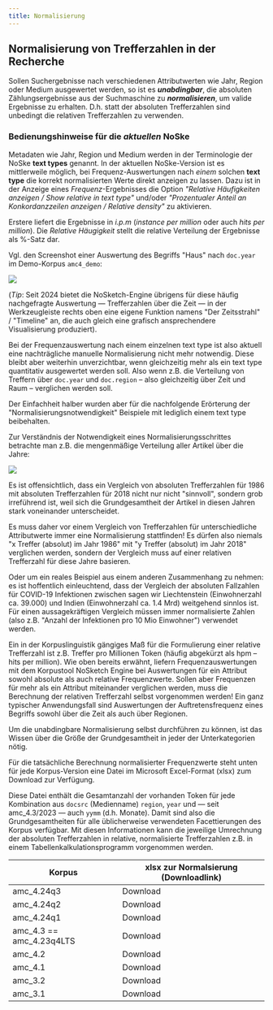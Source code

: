```yaml
---
title: Normalisierung
---
```

## Normalisierung von Trefferzahlen in der Recherche

Sollen Suchergebnisse nach verschiedenen Attributwerten wie Jahr, Region oder Medium ausgewertet werden, so ist es ***unabdingbar***, die absoluten Zählungsergebnisse aus der Suchmaschine zu ***normalisieren***, um valide Ergebnisse zu erhalten. D.h. statt der absoluten Trefferzahlen sind unbedingt die relativen Trefferzahlen zu verwenden.

### Bedienungshinweise für die *aktuellen* NoSke 

Metadaten wie Jahr, Region und Medium werden in der Terminologie der NoSke **text types** genannt. In der aktuellen NoSke-Version ist es mittlerweile möglich, bei Frequenz-Auswertungen nach *einem* solchen **text type** die korrekt normalisierten Werte direkt anzeigen zu lassen. Dazu ist in der Anzeige eines *Frequenz*-Ergebnisses die Option *"Relative Häufigkeiten anzeigen / Show relative in text type"* und/oder *"Prozentualer Anteil an Konkordanzzeilen anzeigen / Relative density"* zu aktivieren.

Erstere liefert die Ergebnisse in *i.p.m*  (*instance per million* oder auch *hits per million*). 
Die *Relative Häugigkeit* stellt die relative Verteilung der Ergebnisse als %-Satz dar. 

Vgl. den Screenshot einer Auswertung des Begriffs "Haus" nach `doc.year` im Demo-Korpus `amc4_demo`:

![](/assets/content/pages/normalisierung/Screenshot_freq_amc4_demo_Haus-2048x755.png)

(*Tip*: Seit 2024 bietet die NoSketch-Engine übrigens für diese häufig nachgefragte Auswertung — Trefferzahlen über die Zeit — in der Werkzeugleiste rechts oben eine eigene Funktion namens "Der Zeitsstrahl" / "Timeline" an, die auch gleich eine grafisch ansprechendere Visualisierung produziert).

Bei der Frequenzauswertung nach einem einzelnen text type ist also aktuell eine nachträgliche manuelle Normalisierung nicht mehr notwendig. Diese bleibt aber weiterhin unverzichtbar, wenn gleichzeitig mehr als ein text type quantitativ ausgewertet werden soll. Also wenn z.B. die Verteilung von Treffern über `doc.year` und `doc.region` – also gleichzeitig über Zeit und Raum – verglichen werden soll.

Der Einfachheit halber wurden aber für die nachfolgende Erörterung der "Normalisierungsnotwendigkeit" Beispiele mit lediglich einem text type beibehalten.

Zur Verständnis der Notwendigkeit eines Normalisierungsschrittes betrachte man z.B. die mengenmäßige Verteilung aller Artikel über die Jahre:

![](/assets/content/pages/normalisierung/lsclex_doc.year_.png)

Es ist offensichtlich, dass ein Vergleich von absoluten Trefferzahlen für 1986 mit absoluten Trefferzahlen für 2018 nicht nur nicht "sinnvoll", sondern grob irreführend ist, weil sich die Grundgesamtheit der Artikel in diesen Jahren stark voneinander unterscheidet.

Es muss daher vor einem Vergleich von Trefferzahlen für unterschiedliche Attributwerte immer eine Normalisierung stattfinden! Es dürfen also niemals "x Treffer (absolut) im Jahr 1986" mit "y Treffer (absolut) im Jahr 2018" verglichen werden, sondern der Vergleich muss auf einer relativen Trefferzahl für diese Jahre basieren.

Oder um ein reales Beispiel aus einem anderen Zusammenhang zu nehmen: es ist hoffentlich einleuchtend, dass der Vergleich der absoluten Fallzahlen für COVID-19 Infektionen zwischen sagen wir Liechtenstein (Einwohnerzahl ca. 39.000) und Indien (Einwohnerzahl ca. 1.4 Mrd) weitgehend sinnlos ist. Für einen aussagekräftigen Vergleich müssen immer normalisierte Zahlen (also z.B. "Anzahl der Infektionen pro 10 Mio Einwohner") verwendet werden.

Ein in der Korpuslinguistik gängiges Maß für die Formulierung einer relative Trefferzahl ist z.B. Treffer pro Millionen Token (häufig abgekürzt als hpm – hits per million). Wie oben bereits erwähnt, liefern Frequenzauswertungen mit dem Korpustool NoSketch Engine bei Auswertungen für ein Attribut sowohl absolute als auch relative Frequenzwerte. Sollen aber Frequenzen für mehr als ein Attribut miteinander verglichen werden, muss die Berechnung der relativen Trefferzahl selbst vorgenommen werden! Ein ganz typischer Anwendungsfall sind Auswertungen der Auftretensfrequenz eines Begriffs sowohl über die Zeit als auch über Regionen.

Um die unabdingbare Normalisierung selbst durchführen zu können, ist das Wissen über die Größe der Grundgesamtheit in jeder der Unterkategorien nötig.

Für die tatsächliche Berechnung normalisierter Frequenzwerte steht unten für jede Korpus-Version eine Datei im Microsoft Excel-Format (xlsx) zum Download zur Verfügung.

Diese Datei enthält die Gesamtanzahl der vorhanden Token für jede Kombination aus `docsrc` (Medienname) `region`, `year` und  —  seit amc\_4.3/2023  —  auch `yymm` (d.h. Monate). Damit sind also die Grundgesamtheiten für alle üblicherweise verwendeten Facettierungen des Korpus verfügbar. Mit diesen Informationen kann die jeweilige Umrechnung der absoluten Trefferzahlen in relative, normalisierte Trefferzahlen z.B. in einem Tabellenkalkulationsprogramm vorgenommen werden.

| Korpus      | xlsx zur Normalsierung (Downloadlink)                                                                                                                                   |
| ----------- | ----------------------------------------------------------------------------------------------------------------------------------------------------------------------- |
| amc\_4.24q3 | <Download href="/assets/content/pages/normalisierung/freqs_amc_4.24q3_region_province_docsrc_mediatype_year_yymm_for_normalization_2024-10-16.xslx">Download</Download> |
| amc\_4.24q2 | <Download href="/assets/content/pages/normalisierung/freqs_amc_4.24q2_region_province_docsrc_mediatype_year_yymm_for_normalization_2024-07-30.xlsx">Download</Download> |
| amc\_4.24q1 | <Download href="/assets/content/pages/normalisierung/freqs_amc_4.24q1_region_province_docsrc_mediatype_year_yymm_for_normalization_2024-04-16.xlsx">Download</Download> |
| amc\_4.3 == amc\_4.23q4LTS   | <Download href="/assets/content/pages/normalisierung/freqs_amc_4.3_region_province_docsrc_mediatype_year_yymm_for_normalization_2024-02-09.xlsx">Download</Download>    |
| amc\_4.2    | <Download href="/assets/content/pages/normalisierung/freqs_amc_4.2_region_docsrc_year_for_normalization_2023-02-05.xlsx">Download</Download>                            |
| amc\_4.1    | <Download href="/assets/content/pages/normalisierung/freqs_amc_4.1_region_docsrc_year_for_normalization_2022-04-11.xlsx">Download</Download>                            |
| amc\_3.2    | <Download href="/assets/content/pages/normalisierung/freqs_amc_3.2_region_docsrc_year_for_normalization_2021-02-26.xlsx">Download</Download>                            |
| amc\_3.1    | <Download href="/assets/content/pages/normalisierung/freqs_amc_3.1_region_docsrc_year_for_normalization.xlsx">Download</Download>                                       |
